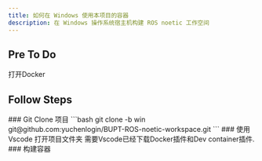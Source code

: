 ```yaml
---
title: 如何在 Windows 使用本项目的容器
description: 在 Windows 操作系统宿主机构建 ROS noetic 工作空间
---
```


## Pre To Do

打开Docker

## Follow Steps

<Steps>
  <Step>
    ### Git Clone 项目
    ```bash
    git clone -b win git@github.com:yuchenlogin/BUPT-ROS-noetic-workspace.git
    ```
  </Step>
  <Step>
    ### 使用Vscode 打开项目文件夹
    需要Vscode已经下载Docker插件和Dev container插件.
  </Step>
  <Step>
    ### 构建容器

  </Step>
</Steps>